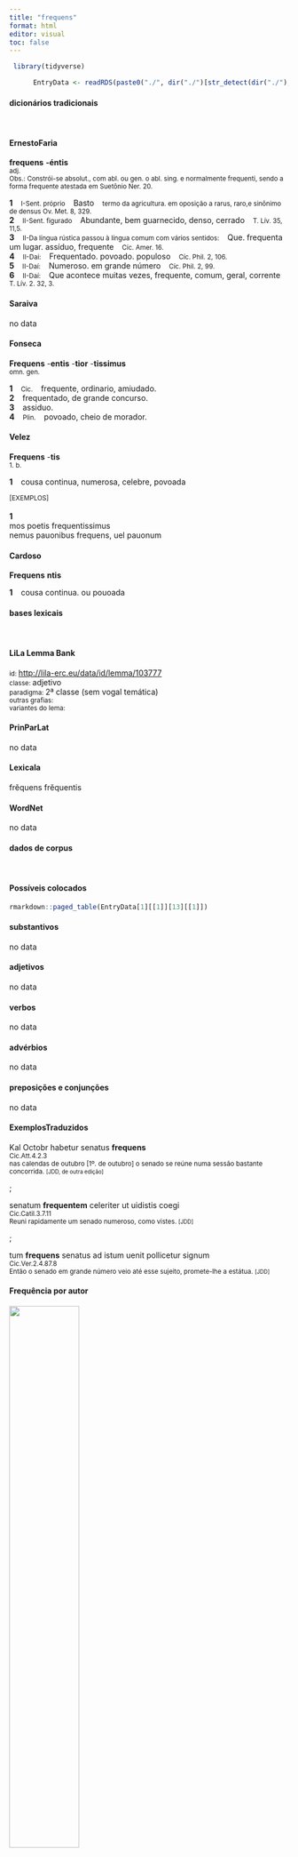 ```yaml
---
title: "frequens"
format: html
editor: visual
toc: false
---
```



```r
 library(tidyverse) 

      EntryData <- readRDS(paste0("./", dir("./")[str_detect(dir("./"), "_xx102-114-101-113-117-101-110-115xx_.rds")]))

```


#### dicionários tradicionais

&emsp;




::: panel-tabset

#### ErnestoFaria

<b>frequens</b> <b>-éntis</b> <br> <small>adj.</small> <br> <small>Obs.: Constrói-se absolut., com abl. ou gen. o abl. sing. e normalmente frequenti, sendo a forma frequente atestada em Suetônio Ner. 20.</small>   <p> <b>1</b> &ensp; <small>I-Sent. próprio</small> &ensp; Basto &ensp; <small>termo da agricultura. em oposição a rarus, raro,e sinônimo de densus Ov. Met. 8, 329.</small> <br> <b>2</b> &ensp; <small>II-Sent. figurado</small> &ensp; Abundante, bem guarnecido, denso, cerrado &ensp; <small>T. Lív. 35, 11,5.</small> <br> <b>3</b> &ensp; <small>II-Da língua rústica passou à língua comum com vários sentidos:</small> &ensp; Que. frequenta um lugar. assíduo, frequente &ensp; <small>Cíc. Amer. 16.</small> <br> <b>4</b> &ensp; <small>II-Daí:</small> &ensp; Frequentado. povoado. populoso &ensp; <small>Cíc. Phil. 2, 106.</small> <br> <b>5</b> &ensp; <small>II-Daí:</small> &ensp; Numeroso. em grande número &ensp; <small>Cíc. Phil. 2, 99.</small> <br> <b>6</b> &ensp; <small>II-Daí:</small> &ensp; Que acontece muitas vezes, frequente, comum, geral, corrente &ensp; <small>T. Lív. 2. 32, 3.</small> </p>




#### Saraiva

no data




#### Fonseca

<b>Frequens</b> -<b>entis</b> -<b>tior</b> -<b>tissimus</b> <br> <small>omn. gen.</small>   <p> <b>1</b> &ensp; <small>Cic.</small> &ensp; frequente, ordinario, amiudado. <br> <b>2</b> &ensp; frequentado, de grande concurso. <br> <b>3</b> &ensp; assiduo. <br> <b>4</b> &ensp; <small>Plin.</small> &ensp; povoado, cheio de morador. </p>




#### Velez

<b>Frequens</b> -<b>tis</b> <br> <small>1. b.</small>   <p> <b>1</b> &ensp; cousa continua, numerosa, celebre, povoada </p>   <p><small>[EXEMPLOS]</small><br> <br><b>1</b><br>mos poetis frequentissimus <br> nemus pauonibus frequens, uel pauonum </p>




#### Cardoso

<b>Frequens</b> <b>ntis</b>   <p> <b>1</b> &ensp; cousa continua. ou pouoada </p>


:::



#### bases lexicais

&emsp;






::: panel-tabset

#### LiLa Lemma Bank

<small> id: </small> <a href=' http://lila-erc.eu/data/id/lemma/103777 ' target="_blank"> http://lila-erc.eu/data/id/lemma/103777 </a> <br>
<small> classe: </small> adjetivo    <br>
<small> paradigma: </small> 2ª classe (sem vogal temática) <br>
<small> outras grafias: </small>  <br>
<small> variantes do lema: </small>  <br>





#### PrinParLat

no data




#### Lexicala

frĕquens 
 frĕquentis




#### WordNet

no data


:::



#### dados de corpus

&emsp;




::: panel-tabset

#### Possíveis colocados

```r

rmarkdown::paged_table(EntryData[1][[1]][13][[1]])

```


#### substantivos

no data




#### adjetivos

no data




#### verbos

no data




#### advérbios

no data




#### preposições e conjunções

no data


:::



::: panel-tabset

#### ExemplosTraduzidos

<p> Kal Octobr habetur senatus <b>frequens</b> <br> <small> Cic.Att.4.2.3 <br> nas calendas de outubro [1º. de outubro] o senado se reúne numa sessão bastante concorrida. <small> [JDD, de outra edição] </small> </small> </p>
; <p> senatum <b>frequentem</b> celeriter ut uidistis coegi <br> <small> Cic.Catil.3.7.11 <br> Reuni rapidamente um senado numeroso, como vistes. <small> [JDD] </small> </small> </p>
; <p> tum <b>frequens</b> senatus ad istum uenit pollicetur signum <br> <small> Cic.Ver.2.4.87.8 <br> Então o senado em grande número veio até esse sujeito, promete-lhe a estátua. <small> [JDD] </small> </small> </p>





#### Frequência por autor

![](./Media/barchart__xx102-114-101-113-117-101-110-115xx__lemma_BY_author_Frequencies.webp){width=50% fig-alt='This charts plots the frequency of lemma by author_Frequencies. The Tacitus subcorpus registers the highest normalized frequency, with the value of 3.43 and an absolute frequency of 1. The Sallustius subcorpus follows, with a normalized frequency of 2.78 and an absolute frequency of 3. the subcorpus with the least normalized frequency is Ovidius with the normalized value of 0 and an absolute freqeuncy of 0. here are all the values: subcorpus: Caesar ; normalized frequency: 2 ; absolute frequency: 0.755344059218974. subcorpus: Cicero ; normalized frequency: 25 ; absolute frequency: 1.55739951658319. subcorpus: Horatius ; normalized frequency: 1 ; absolute frequency: 0.888020602077968. subcorpus: Ovidius ; normalized frequency: 0 ; absolute frequency: 0. subcorpus: Phaedrus ; normalized frequency: 0 ; absolute frequency: 0. subcorpus: Sallustius ; normalized frequency: 3 ; absolute frequency: 2.78267322140803. subcorpus: Seneca ; normalized frequency: 7 ; absolute frequency: 1.30643325059256. subcorpus: Suetonius ; normalized frequency: 0 ; absolute frequency: 0. subcorpus: Tacitus ; normalized frequency: 1 ; absolute frequency: 3.43288705801579. subcorpus: Vergilius ; normalized frequency: 1 ; absolute frequency: 1.93050193050193. subcorpus: Hieronymus ; normalized frequency: 0 ; absolute frequency: 0'}




#### Frequência por gênero

![](./Media/barchart__xx102-114-101-113-117-101-110-115xx__lemma_BY_genre_Frequencies.webp){width=50% fig-alt='This charts plots the frequency of lemma by genre_Frequencies. The Poesia.épica subcorpus registers the highest normalized frequency, with the value of 1.93 and an absolute frequency of 1. The Prosa.oratória subcorpus follows, with a normalized frequency of 1.73 and an absolute frequency of 18. the subcorpus with the least normalized frequency is Poesia.didática with the normalized value of 0 and an absolute freqeuncy of 0. here are all the values: subcorpus: Prosa.histórica ; normalized frequency: 6 ; absolute frequency: 1.46060030672606. subcorpus: Prosa.filosófica ; normalized frequency: 8 ; absolute frequency: 1.31793545411113. subcorpus: Prosa.oratória ; normalized frequency: 18 ; absolute frequency: 1.72822674334873. subcorpus: Prosa.epistolográfica ; normalized frequency: 5 ; absolute frequency: 1.32488937173746. subcorpus: Poesia.lírica ; normalized frequency: 1 ; absolute frequency: 0.84125515268781. subcorpus: Poesia.didática ; normalized frequency: 0 ; absolute frequency: 0. subcorpus: Poesia.trágica ; normalized frequency: 1 ; absolute frequency: 0.868658790826963. subcorpus: Poesia.épica ; normalized frequency: 1 ; absolute frequency: 1.93050193050193. subcorpus: Prosa.ficcional ; normalized frequency: 0 ; absolute frequency: 0'}




#### Frequência por século

![](./Media/barchart__xx102-114-101-113-117-101-110-115xx__lemma_BY_period_Frequencies.webp){width=50% fig-alt='This charts plots the frequency of lemma by period_Frequencies. The II.d.C. subcorpus registers the highest normalized frequency, with the value of 2.62 and an absolute frequency of 1. The I.a.C. subcorpus follows, with a normalized frequency of 1.49 and an absolute frequency of 32. the subcorpus with the least normalized frequency is IV.d.C. with the normalized value of 0 and an absolute freqeuncy of 0. here are all the values: subcorpus: I.a.C. ; normalized frequency: 32 ; absolute frequency: 1.48941121712823. subcorpus: I.d.C. ; normalized frequency: 7 ; absolute frequency: 1.07082759675692. subcorpus: II.d.C. ; normalized frequency: 1 ; absolute frequency: 2.61780104712042. subcorpus: IV.d.C. ; normalized frequency: 0 ; absolute frequency: 0'}


:::

